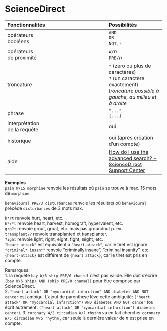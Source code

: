 # ScienceDirect

| Fonctionnalités | Possibilités |
| :-------- | :---- |
| opérateurs<br/>booléens | `AND`<br/>`OR`<br/>`NOT`, `-` |
| opérateurs<br/>de proximité | `W/`*n*<br/>`PRE/`*n* |
| troncature | `*` (zéro ou plus de caractères)<br/>`?` (un caractère exactement) <br/>*troncature possible à gauche, au milieu et à droite* |
| phrase | `"..."`<br/>`{...}` |
| interprétation<br/>de la requête | oui |
| historique | oui (après création d'un compte) |
| aide | [How do I use the advanced search? - ScienceDirect Support Center](https://service.elsevier.com/app/answers/detail/a_id/25974/supporthub/sciencedirect/) |

**Exemples**   
`pain W/15 morphine` renvoie les résultats où `pain` se trouve à max. 15 mots de `morphine`.   

`behavioural PRE/3 disturbances` renvoie les résultats où `behavioural` précède `disturbances` de 3 mots max.   

`h*rt` renvoie hurt, heart, etc.   
`h*r*t` renvoie heart, harvest, homograft, hypervalent, etc.   
`gro?t` renvoie grout, groat, etc. mais pas groundnut p. ex.   
`transplant??` renvoie transplanted et transplanter.   
`?ight` renvoie light, right, eight, fight, might, etc.   
`"heart attack"` est équivalent à `"heart-attack"`, car le tiret est ignoré.   
`"criminal* insan*"` renvoie "criminally insane", "criminal insanity", etc.   
`{heart-attack}` est différent de `{heart attack}`, car le tiret est pris en compte.   

Remarques:   
1. la requête `bay W/6 ship PRE/0 channel` n'est pas valide. Elle doit s'écrire `(bay W/6 ship) AND (ship PRE/0 channel)` pour être comprise par ScienceDirect.   
2. `"heart attack" OR "myocardial infarction" AND diabetes AND NOT cancer` est ambigu. L'ajout de parenthèse lève cette ambiguité: `("heart attack" OR "myocardial infarction") AND diabetes AND NOT cancer` (ou écrit autrement: `("heart attack" OR "myocardial infarction") diabetes -cancer`).
3. `coronary W/2 circadian W/5 rhythm` va en fait chercher `coronary W/5 circadian W/5 rhythm` , car seule la dernière valeur de *n* est prise en compte.   
